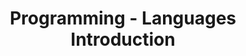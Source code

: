 ---
title: Programming - Languages Introduction
layout: default
nav_order: 3
has_children: false
heading_anchors: true
permalink: /resources/programming/
has_toc: false
---